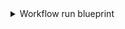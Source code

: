 <details>
<summary>Workflow run blueprint</summary>

```json showLineNumbers
{
  "identifier": "workflowRun",
  "title": "Workflow Run",
  "icon": "Github",
  "schema": {
    "properties": {
      "name": {
        "title": "Name",
        "type": "string"
      },
      "triggeringActor": {
        "title": "Triggering Actor",
        "type": "string"
      },
      "status": {
        "title": "Status",
        "type": "string",
        "enum": [
          "completed",
          "action_required",
          "cancelled",
          "startup_failure",
          "failure",
          "neutral",
          "skipped",
          "stale",
          "success",
          "timed_out",
          "in_progress",
          "queued",
          "requested",
          "waiting"
        ],
        "enumColors": {
          "queued": "yellow",
          "in_progress": "yellow",
          "success": "green",
          "failure": "red"
        }
      },
      "conclusion": {
        "title": "Conclusion",
        "type": "string",
        "enum": [
          "completed",
          "action_required",
          "cancelled",
          "startup_failure",
          "failure",
          "neutral",
          "skipped",
          "stale",
          "success",
          "timed_out",
          "in_progress",
          "queued",
          "requested",
          "waiting"
        ],
        "enumColors": {
          "queued": "yellow",
          "in_progress": "yellow",
          "success": "green",
          "failure": "red"
        }
      },
      "createdAt": {
        "title": "Created At",
        "type": "string",
        "format": "date-time"
      },
      "runStartedAt": {
        "title": "Run Started At",
        "type": "string",
        "format": "date-time"
      },
      "updatedAt": {
        "title": "Updated At",
        "type": "string",
        "format": "date-time"
      },
      "runNumber": {
        "title": "Run Number",
        "type": "number"
      },
      "runAttempt": {
        "title": "Run Attempts",
        "type": "number"
      },
      "link": {
        "title": "Link",
        "type": "string",
        "format": "url"
      }
    },
    "required": []
  },
  "mirrorProperties": {},
  "calculationProperties": {},
  "relations": {
    "workflow": {
      "target": "workflow",
      "required": true,
      "many": false
    }
  }
}
```

</details>
